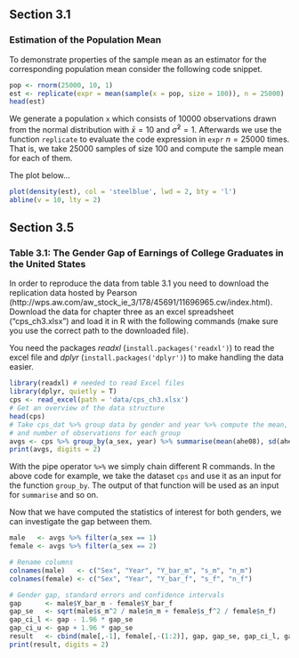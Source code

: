 ## Section 3.1

### Estimation of the Population Mean

To demonstrate properties of the sample mean as an estimator for the corresponding population mean consider the following code snippet.



<div class="unfolded">
```r
pop <- rnorm(25000, 10, 1)
est <- replicate(expr = mean(sample(x = pop, size = 100)), n = 25000)
head(est)
```
</div>

We generate a population `x` which consists of 10000 observations drawn from the normal distribution with $\bar{x} = 10$ and $\hat{\sigma}^2 = 1$. Afterwards we use the function `replicate` to evaluate the code expression in `expr` $n = 25000$ times.
That is, we take 25000 samples of size 100 and compute the sample mean for each of them.

The plot below...

<div class="folded">
```r
plot(density(est), col = 'steelblue', lwd = 2, bty = 'l')
abline(v = 10, lty = 2)
```
</div>









## Section 3.5


### Table 3.1: The Gender Gap of Earnings of College Graduates in the United States
In order to reproduce the data from table 3.1 you need to download the replication data hosted by Pearson (http://wps.aw.com/aw_stock_ie_3/178/45691/11696965.cw/index.html). Download the data for chapter three as an excel spreadsheet ("cps_ch3.xlsx") and load it in R with the following commands (make sure you use the correct path to the downloaded file). 

You need the packages *readxl* (`install.packages('readxl')`) to read the excel file and *dplyr* (`install.packages('dplyr')`) to make handling the data easier. 

<div class="folded">
```r
library(readxl) # needed to read Excel files
library(dplyr, quietly = T)
cps <- read_excel(path = 'data/cps_ch3.xlsx')
# Get an overview of the data structure
head(cps)
# Take cps_dat %>% group data by gender and year %>% compute the mean, standard deviation
# and number of observations for each group
avgs <- cps %>% group_by(a_sex, year) %>% summarise(mean(ahe08), sd(ahe08), n())
print(avgs, digits = 2)
```
</div>

With the pipe operator `%>%` we simply chain different R commands. In the above code for example, we take the dataset `cps` and use it as an input for the function `group_by`. The output of that function will be used as an input for `summarise` and so on.

Now that we have computed the statistics of interest for both genders, we can investigate the gap between them.

<div class="folded">
```r
male   <- avgs %>% filter(a_sex == 1) 
female <- avgs %>% filter(a_sex == 2)

# Rename columns
colnames(male)   <- c("Sex", "Year", "Y_bar_m", "s_m", "n_m")
colnames(female) <- c("Sex", "Year", "Y_bar_f", "s_f", "n_f")

# Gender gap, standard errors and confidence intervals
gap      <- male$Y_bar_m - female$Y_bar_f
gap_se   <- sqrt(male$s_m^2 / male$n_m + female$s_f^2 / female$n_f)
gap_ci_l <- gap - 1.96 * gap_se
gap_ci_u <- gap + 1.96 * gap_se
result   <- cbind(male[,-1], female[,-(1:2)], gap, gap_se, gap_ci_l, gap_ci_u)
print(result, digits = 2)
```
</div>